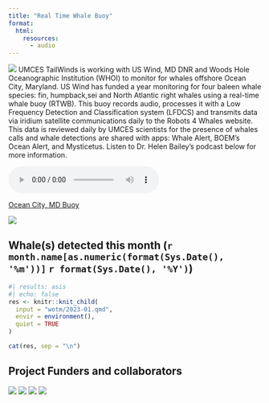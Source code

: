 ```yaml
---
title: "Real Time Whale Buoy"
format:
  html:
    resources:
      - audio
---
```


![](images/HumpbackHawaiicropped.png) UMCES TailWinds is working with US Wind, MD DNR and Woods Hole Oceanographic Institution (WHOI) to monitor for whales offshore Ocean City, Maryland. US Wind has funded a year monitoring for four baleen whale species: fin, humpback,sei and North Atlantic right whales using a real-time whale buoy (RTWB). This buoy records audio, processes it with a Low Frequency Detection and Classification system (LFDCS) and transmits data via iridium satellite communications daily to the Robots 4 Whales website. This data is reviewed daily by UMCES scientists for the presence of whales calls and whale detections are shared with apps: Whale Alert, BOEM's Ocean Alert, and Mysticetus. Listen to Dr. Helen Bailey's podcast below for more information. 

<audio controls source src="audio/Cetacean_Sound_Bite_11_July_2022.mp3">

</audio>

[Ocean City, MD Buoy](http://dcs.whoi.edu/mdoc0722/mdoc0722_mdoc.shtml)

![](images/Websitefigure1.png)

## Whale(s) detected this month (`r month.name[as.numeric(format(Sys.Date(), '%m'))]` `r format(Sys.Date(), '%Y')`)

```r
#| results: asis
#| echo: false
res <- knitr::knit_child(
  input = "wotm/2023-01.qmd",
  envir = environment(),
  quiet = TRUE
)

cat(res, sep = "\n")
```

## Project Funders and collaborators

![](images/USWindlogo.png) ![](images/UMCESlogo.png) ![](images/MDDNRlogo.png) ![](images/WHOIlogo.png)
